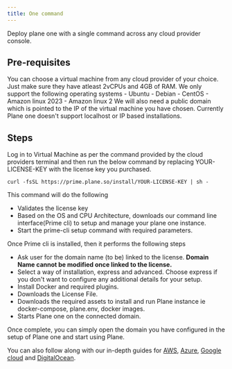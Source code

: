 ```yaml
---
title: One command
---
```

Deploy plane one with a single command across any cloud provider console.

## Pre-requisites
<AccordionGroup>
  <Accordion title="A virtual machine with at-least 2vCPUs and 4GB RAM.">
    You can choose a virtual machine from any cloud provider of your choice. Just make sure they have atleast 2vCPUs and 4GB of RAM. 
    We only support the following operating systems
    - Ubuntu
    - Debian
    - CentOS
    - Amazon linux 2023
    - Amazon linux 2

  </Accordion>

  <Accordion title="A publicly listed domain managed by you.">
    We will also need a public domain which is pointed to the IP of the virtual machine you have chosen. Currently Plane one doesn't support localhost or IP based installations.
  </Accordion>
</AccordionGroup>

## Steps
Log in to Virtual Machine as per the command provided by the cloud providers terminal and then run the below command by replacing YOUR-LICENSE-KEY with the license key you purchased.

```
curl -fsSL https://prime.plane.so/install/YOUR-LICENSE-KEY | sh -
```
This command will do the following
- Validates the license key
- Based on the OS and CPU Architecture, downloads our command line interface(Prime cli) to setup and manage your plane one instance.
- Start the prime-cli setup command with required parameters.

Once Prime cli is installed, then it performs the following steps
- Ask user for the domain name (to be) linked to the license. <b>Domain Name cannot be modified once linked to the license.</b>
- Select a way of installation, express and advanced. Choose express if you don't want to configure any additional details for your setup.
- Install Docker and required plugins.
- Downloads the License File.
- Downloads the required assets to install and run Plane instance ie docker-compose, plane.env, docker images.
- Starts Plane one on the connected domain.

Once complete, you can simply open the domain you have configured in the setup of Plane one and start using Plane.

<Tip> You can also follow along with our in-depth guides for [AWS](plane-one/self-host/tutorials/aws), [Azure](plane-one/self-host/tutorials/azure), [Google cloud](plane-one/self-host/tutorials/gcp) and [DigitalOcean](plane-one/self-host/tutorials/digitalocean). </Tip>